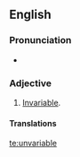 ==English==

===Pronunciation===
* {{audio|en-us-unvariable.ogg|Audio (US)}}

===Adjective===
{{head|en|adjective}}

# {{obsolete}} [[invariable|Invariable]].

====Translations====
{{trans-see|invariable}}

[[te:unvariable]]
